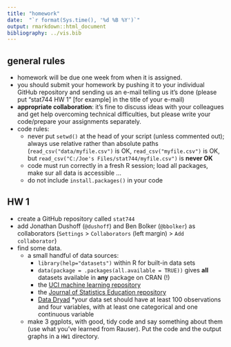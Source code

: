 ```yaml
---
title: "homework"
date:  "`r format(Sys.time(), '%d %B %Y')`"
output: rmarkdown::html_document
bibliography: ../vis.bib
---
```


## general rules

* homework will be due one week from when it is assigned.
* you should submit your homework by pushing it to your individual GitHub repository and sending us an e-mail telling us it's done (please put "stat744 HW 1" [for example] in the title of your e-mail)
* **appropriate collaboration**: it's fine to discuss ideas with your colleagues and get help overcoming technical difficulties, but please write your code/prepare your assignments separately.
* code rules:
     * never put `setwd()` at the head of your script (unless commented out); always use relative rather than absolute paths (`read_csv("data/myfile.csv")` is OK, `read_csv("myfile.csv")` is OK, but `read_csv("C:/Joe's Files/stat744/myfile.csv")` is **never OK**
     * code must run correctly in a fresh R session; load all packages, make sur all data is accessible ...
	 * do not include `install.packages()` in your code
	 
## HW 1

* create a GitHub repository called `stat744`
* add Jonathan Dushoff (`@dushoff`) and Ben Bolker (`@bbolker`) as collaborators (`Settings` > `Collaborators` (left margin) > `Add collaborator`)
* find some data.
    * a small handful of data sources:
	     * `library(help="datasets")` within R for built-in data sets
		 * `data(package = .packages(all.available = TRUE))` gives **all** datasets available in **any** package on CRAN (!)
		 * the [UCI machine learning repository](http://archive.ics.uci.edu/ml/)
		 * the [Journal of Statistics Education repository](http://ww2.amstat.org/publications/jse/jse_data_archive.htm)
		 * [Data Dryad](http://datadryad.org/)
	*your data set should have at least 100 observations and four variables, with at least one categorical and one continuous variable
	* make 3 ggplots, with good, tidy code and say something about them (use what you've learned from Rauser). Put the code and the output graphs in a `HW1` directory.
